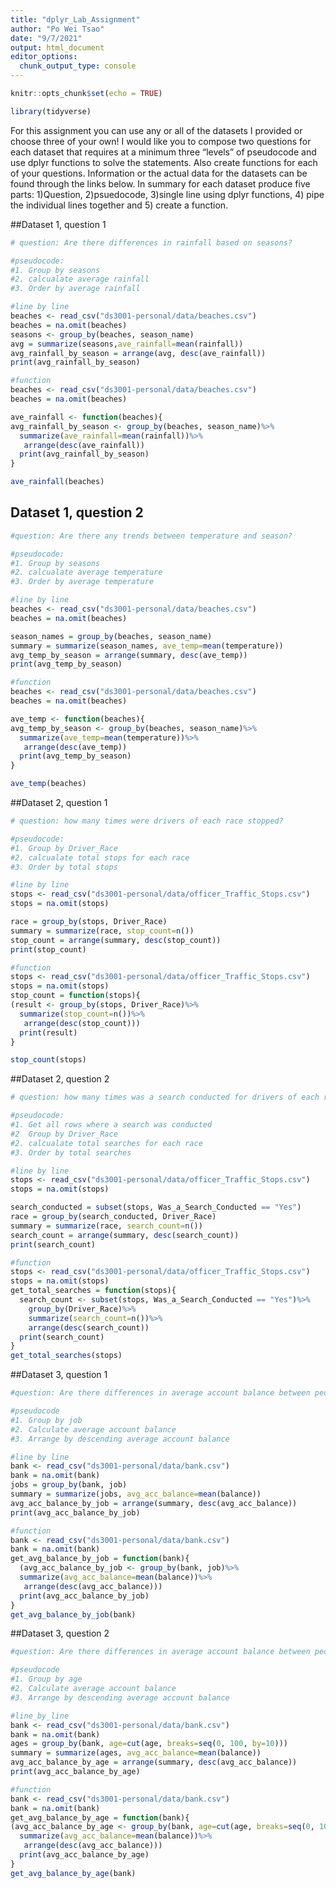 ```yaml
---
title: "dplyr_Lab_Assignment"
author: "Po Wei Tsao"
date: "9/7/2021"
output: html_document
editor_options: 
  chunk_output_type: console
---
```


```r
knitr::opts_chunk$set(echo = TRUE)
```

```r
library(tidyverse)
```


For this assignment you can use any or all of the datasets I 
provided or choose three of your own!  I would like you to compose 
two questions for each dataset that requires at a minimum three "levels" 
of pseudocode and use dplyr functions to solve the statements. Also create 
functions for each of your  questions.  Information or the actual 
data for the datasets can be found through the links below. In summary for
each dataset produce five parts: 1)Question, 2)psuedocode, 3)single line
using dplyr functions, 4) pipe the individual lines together and 
5) create a function. 


##Dataset 1, question 1
```r
# question: Are there differences in rainfall based on seasons?

#pseudocode: 
#1. Group by seasons
#2. calcualate average rainfall
#3. Order by average rainfall

#line by line
beaches <- read_csv("ds3001-personal/data/beaches.csv")
beaches = na.omit(beaches)
seasons <- group_by(beaches, season_name)
avg = summarize(seasons,ave_rainfall=mean(rainfall))
avg_rainfall_by_season = arrange(avg, desc(ave_rainfall))
print(avg_rainfall_by_season)
```

```r
#function
beaches <- read_csv("ds3001-personal/data/beaches.csv")
beaches = na.omit(beaches)

ave_rainfall <- function(beaches){
avg_rainfall_by_season <- group_by(beaches, season_name)%>%
  summarize(ave_rainfall=mean(rainfall))%>%
   arrange(desc(ave_rainfall))
  print(avg_rainfall_by_season)
}

ave_rainfall(beaches)
```

## Dataset 1, question 2

```r
#question: Are there any trends between temperature and season?

#pseudocode:
#1. Group by seasons
#2. calcualate average temperature
#3. Order by average temperature

#line by line
beaches <- read_csv("ds3001-personal/data/beaches.csv")
beaches = na.omit(beaches)

season_names = group_by(beaches, season_name)
summary = summarize(season_names, ave_temp=mean(temperature))
avg_temp_by_season = arrange(summary, desc(ave_temp))
print(avg_temp_by_season)

```

```r
#function
beaches <- read_csv("ds3001-personal/data/beaches.csv")
beaches = na.omit(beaches)

ave_temp <- function(beaches){
avg_temp_by_season <- group_by(beaches, season_name)%>%
  summarize(ave_temp=mean(temperature))%>%
   arrange(desc(ave_temp))
  print(avg_temp_by_season)
}

ave_temp(beaches)
```


##Dataset 2, question 1
```r
# question: how many times were drivers of each race stopped?

#pseudocode: 
#1. Group by Driver_Race
#2. calcualate total stops for each race
#3. Order by total stops

#line by line
stops <- read_csv("ds3001-personal/data/officer_Traffic_Stops.csv")
stops = na.omit(stops)

race = group_by(stops, Driver_Race)
summary = summarize(race, stop_count=n())
stop_count = arrange(summary, desc(stop_count))
print(stop_count)

```

```r
#function
stops <- read_csv("ds3001-personal/data/officer_Traffic_Stops.csv")
stops = na.omit(stops)
stop_count = function(stops){
(result <- group_by(stops, Driver_Race)%>%
  summarize(stop_count=n())%>%
   arrange(desc(stop_count)))
  print(result)
}

stop_count(stops)
```

##Dataset 2, question 2
```r
# question: how many times was a search conducted for drivers of each race?

#pseudocode: 
#1. Get all rows where a search was conducted
#2  Group by Driver_Race
#2. calcualate total searches for each race
#3. Order by total searches

#line by line
stops <- read_csv("ds3001-personal/data/officer_Traffic_Stops.csv")
stops = na.omit(stops)

search_conducted = subset(stops, Was_a_Search_Conducted == "Yes")
race = group_by(search_conducted, Driver_Race)
summary = summarize(race, search_count=n())
search_count = arrange(summary, desc(search_count))
print(search_count)

```

```r

#function 
stops <- read_csv("ds3001-personal/data/officer_Traffic_Stops.csv")
stops = na.omit(stops)
get_total_searches = function(stops){
  search_count <- subset(stops, Was_a_Search_Conducted == "Yes")%>%
    group_by(Driver_Race)%>%
    summarize(search_count=n())%>%
    arrange(desc(search_count))
  print(search_count)
}
get_total_searches(stops)

```

##Dataset 3, question 1

```r
#question: Are there differences in average account balance between people with different jobs

#pseudocode
#1. Group by job
#2. Calculate average account balance
#3. Arrange by descending average account balance

#line by line
bank <- read_csv("ds3001-personal/data/bank.csv")
bank = na.omit(bank)
jobs = group_by(bank, job)
summary = summarize(jobs, avg_acc_balance=mean(balance))
avg_acc_balance_by_job = arrange(summary, desc(avg_acc_balance))
print(avg_acc_balance_by_job)

```

```r
#function
bank <- read_csv("ds3001-personal/data/bank.csv")
bank = na.omit(bank)
get_avg_balance_by_job = function(bank){
  (avg_acc_balance_by_job <- group_by(bank, job)%>%
  summarize(avg_acc_balance=mean(balance))%>%
   arrange(desc(avg_acc_balance)))
  print(avg_acc_balance_by_job)
}
get_avg_balance_by_job(bank)

```


##Dataset 3, question 2

```r
#question: Are there differences in average account balance between people with different ages

#pseudocode
#1. Group by age
#2. Calculate average account balance
#3. Arrange by descending average account balance

#line_by_line
bank <- read_csv("ds3001-personal/data/bank.csv")
bank = na.omit(bank)
ages = group_by(bank, age=cut(age, breaks=seq(0, 100, by=10)))
summary = summarize(ages, avg_acc_balance=mean(balance))
avg_acc_balance_by_age = arrange(summary, desc(avg_acc_balance))
print(avg_acc_balance_by_age)

```

```r
#function
bank <- read_csv("ds3001-personal/data/bank.csv")
bank = na.omit(bank)
get_avg_balance_by_age = function(bank){
(avg_acc_balance_by_age <- group_by(bank, age=cut(age, breaks=seq(0, 100, by=10)))%>%
  summarize(avg_acc_balance=mean(balance))%>%
   arrange(desc(avg_acc_balance)))
  print(avg_acc_balance_by_age)
}
get_avg_balance_by_age(bank)

```
